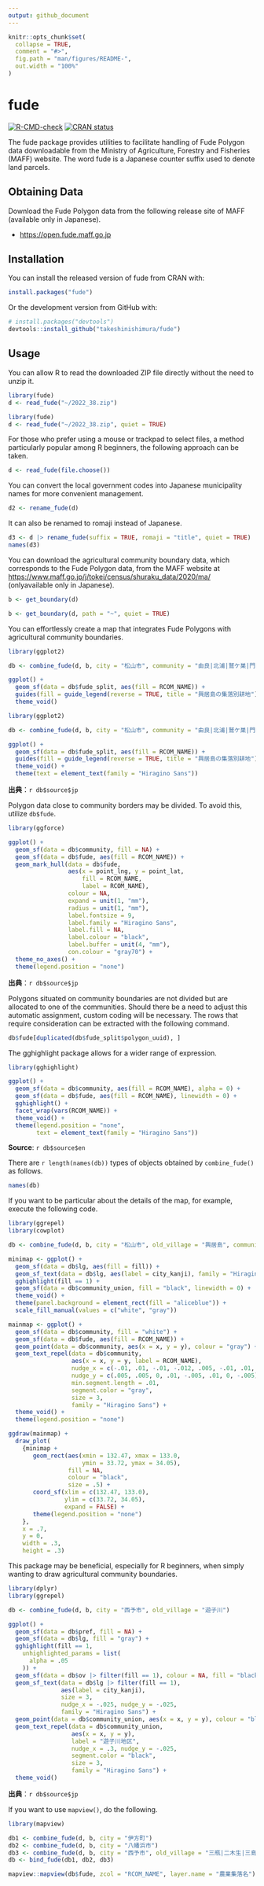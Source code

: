 ```yaml
---
output: github_document
---
```


<!-- README.md is generated from README.Rmd. Please edit that file -->

```r
knitr::opts_chunk$set(
  collapse = TRUE,
  comment = "#>",
  fig.path = "man/figures/README-",
  out.width = "100%"
)
```

# fude

<!-- badges: start -->
[![R-CMD-check](https://github.com/takeshinishimura/fude/actions/workflows/check-standard.yaml/badge.svg)](https://github.com/takeshinishimura/fude/actions/workflows/check-standard.yaml)
[![CRAN status](https://www.r-pkg.org/badges/version/fude)](https://CRAN.R-project.org/package=fude)
<!-- badges: end -->

The fude package provides utilities to facilitate handling of Fude Polygon data downloadable from the Ministry of Agriculture, Forestry and Fisheries (MAFF) website. The word fude is a Japanese counter suffix used to denote land parcels.

## Obtaining Data

Download the Fude Polygon data from the following release site of MAFF (available only in Japanese).

- <https://open.fude.maff.go.jp>

## Installation

You can install the released version of fude from CRAN with:
```r
install.packages("fude")
```

Or the development version from GitHub with:
```r
# install.packages("devtools")
devtools::install_github("takeshinishimura/fude")
```

## Usage

You can allow R to read the downloaded ZIP file directly without the need to unzip it.
```r
library(fude)
d <- read_fude("~/2022_38.zip")
```
```r
library(fude)
d <- read_fude("~/2022_38.zip", quiet = TRUE)
```

For those who prefer using a mouse or trackpad to select files, a method particularly popular among R beginners, the following approach can be taken.
```r
d <- read_fude(file.choose())
```

You can convert the local government codes into Japanese municipality names for more convenient management.
```r
d2 <- rename_fude(d)
```

It can also be renamed to romaji instead of Japanese.
```r
d3 <- d |> rename_fude(suffix = TRUE, romaji = "title", quiet = TRUE)
names(d3)
```

You can download the agricultural community boundary data, which corresponds to the Fude Polygon data, from the MAFF website at  <https://www.maff.go.jp/j/tokei/census/shuraku_data/2020/ma/> (onlyavailable only in Japanese).
```r
b <- get_boundary(d)
```
```r
b <- get_boundary(d, path = "~", quiet = TRUE)
```

You can effortlessly create a map that integrates Fude Polygons with agricultural community boundaries.
```r
library(ggplot2)

db <- combine_fude(d, b, city = "松山市", community = "由良|北浦|鷲ケ巣|門田|馬磯|泊|御手洗|船越")

ggplot() +
  geom_sf(data = db$fude_split, aes(fill = RCOM_NAME)) +
  guides(fill = guide_legend(reverse = TRUE, title = "興居島の集落別耕地")) +
  theme_void()
```
```r
library(ggplot2)

db <- combine_fude(d, b, city = "松山市", community = "由良|北浦|鷲ケ巣|門田|馬磯|泊|御手洗|船越")

ggplot() +
  geom_sf(data = db$fude_split, aes(fill = RCOM_NAME)) +
  guides(fill = guide_legend(reverse = TRUE, title = "興居島の集落別耕地")) +
  theme_void() +
  theme(text = element_text(family = "Hiragino Sans"))
```

**出典**：`r db$source$jp`

Polygon data close to community borders may be divided. To avoid this, utilize `db$fude`.
```r
library(ggforce)

ggplot() +
  geom_sf(data = db$community, fill = NA) +
  geom_sf(data = db$fude, aes(fill = RCOM_NAME)) +
  geom_mark_hull(data = db$fude, 
                 aes(x = point_lng, y = point_lat,
                     fill = RCOM_NAME,
                     label = RCOM_NAME),
                 colour = NA,
                 expand = unit(1, "mm"),
                 radius = unit(1, "mm"),
                 label.fontsize = 9,
                 label.family = "Hiragino Sans",
                 label.fill = NA,
                 label.colour = "black",
                 label.buffer = unit(4, "mm"),
                 con.colour = "gray70") +
  theme_no_axes() +
  theme(legend.position = "none")
```

**出典**：`r db$source$jp`

Polygons situated on community boundaries are not divided but are allocated to one of the communities.
Should there be a need to adjust this automatic assignment, custom coding will be necessary.
The rows that require consideration can be extracted with the following command.
```r
db$fude[duplicated(db$fude_split$polygon_uuid), ]
```

The gghighlight package allows for a wider range of expression.
```r
library(gghighlight)

ggplot() +
  geom_sf(data = db$community, aes(fill = RCOM_NAME), alpha = 0) +
  geom_sf(data = db$fude, aes(fill = RCOM_NAME), linewidth = 0) +
  gghighlight() +
  facet_wrap(vars(RCOM_NAME)) +
  theme_void() +
  theme(legend.position = "none",
        text = element_text(family = "Hiragino Sans"))
```

**Source**: `r db$source$en`

There are `r length(names(db))` types of objects obtained by `combine_fude()` as follows.
```r
names(db)
```

If you want to be particular about the details of the map, for example, execute the following code.
```r
library(ggrepel)
library(cowplot)

db <- combine_fude(d, b, city = "松山市", old_village = "興居島", community = "^(?!釣島).*")

minimap <- ggplot() +
  geom_sf(data = db$lg, aes(fill = fill)) +
  geom_sf_text(data = db$lg, aes(label = city_kanji), family = "Hiragino Sans") +
  gghighlight(fill == 1) +
  geom_sf(data = db$community_union, fill = "black", linewidth = 0) +
  theme_void() +
  theme(panel.background = element_rect(fill = "aliceblue")) +
  scale_fill_manual(values = c("white", "gray"))

mainmap <- ggplot() +
  geom_sf(data = db$community, fill = "white") +
  geom_sf(data = db$fude, aes(fill = RCOM_NAME)) +
  geom_point(data = db$community, aes(x = x, y = y), colour = "gray") +
  geom_text_repel(data = db$community,
                  aes(x = x, y = y, label = RCOM_NAME),
                  nudge_x = c(-.01, .01, -.01, -.012, .005, -.01, .01, .01),
                  nudge_y = c(.005, .005, 0, .01, -.005, .01, 0, -.005),
                  min.segment.length = .01,
                  segment.color = "gray",
                  size = 3,
                  family = "Hiragino Sans") +
  theme_void() +
  theme(legend.position = "none")

ggdraw(mainmap) +
  draw_plot(
    {minimap +
       geom_rect(aes(xmin = 132.47, xmax = 133.0,
                     ymin = 33.72, ymax = 34.05),
                 fill = NA,
                 colour = "black",
                 size = .5) +
       coord_sf(xlim = c(132.47, 133.0),
                ylim = c(33.72, 34.05),
                expand = FALSE) +
       theme(legend.position = "none")
    },
    x = .7, 
    y = 0,
    width = .3, 
    height = .3)
```

This package may be beneficial, especially for R beginners, when simply wanting to draw agricultural community boundaries.
```r
library(dplyr)
library(ggrepel)

db <- combine_fude(d, b, city = "西予市", old_village = "遊子川")

ggplot() +
  geom_sf(data = db$pref, fill = NA) +
  geom_sf(data = db$lg, fill = "gray") +
  gghighlight(fill == 1,
    unhighlighted_params = list(
      alpha = .05
    )) +
  geom_sf(data = db$ov |> filter(fill == 1), colour = NA, fill = "black") +
  geom_sf_text(data = db$lg |> filter(fill == 1),
               aes(label = city_kanji),
               size = 3,
               nudge_x = -.025, nudge_y = -.025,
               family = "Hiragino Sans") +
  geom_point(data = db$community_union, aes(x = x, y = y), colour = "black") +
  geom_text_repel(data = db$community_union,
                  aes(x = x, y = y),
                  label = "遊子川地区",
                  nudge_x = .3, nudge_y = -.025,
                  segment.color = "black",
                  size = 3,
                  family = "Hiragino Sans") +
  theme_void()
```

**出典**：`r db$source$jp`

If you want to use `mapview()`, do the following.
```r
library(mapview)

db1 <- combine_fude(d, b, city = "伊方町")
db2 <- combine_fude(d, b, city = "八幡浜市")
db3 <- combine_fude(d, b, city = "西予市", old_village = "三瓶|二木生|三島|双岩")
db <- bind_fude(db1, db2, db3)

mapview::mapview(db$fude, zcol = "RCOM_NAME", layer.name = "農業集落名")
```
